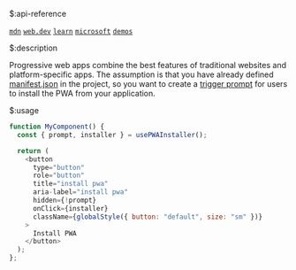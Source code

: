 $:api-reference

[`mdn`](https://developer.mozilla.org/en-US/docs/Web/Progressive_web_apps/Guides/What_is_a_progressive_web_app)
[`web.dev`](https://web.dev/explore/progressive-web-apps)
[`learn`](https://web.dev/learn/pwa/)
[`microsoft`](https://learn.microsoft.com/en-us/microsoft-edge/progressive-web-apps-chromium/)
[`demos`](https://github.com/MicrosoftEdge/Demos)


$:description

Progressive web apps combine the best features of traditional websites and platform-specific apps.
The assumption is that you have already defined [manifest.json](https://developer.mozilla.org/en-US/docs/Web/Progressive_web_apps/Tutorials/js13kGames/Installable_PWAs) in the project, so you want to create a [trigger prompt](https://developer.mozilla.org/en-US/docs/Web/Progressive_web_apps/How_to/Trigger_install_prompt) for users to install the PWA from your application.


$:usage

```js showLineNumbers{number}
function MyComponent() {
  const { prompt, installer } = usePWAInstaller();

  return (
    <button
      type="button"
      role="button"
      title="install pwa"
      aria-label="install pwa"
      hidden={!prompt}
      onClick={installer}
      className={globalStyle({ button: "default", size: "sm" })}
    >
      Install PWA
    </button>
  );
};
```